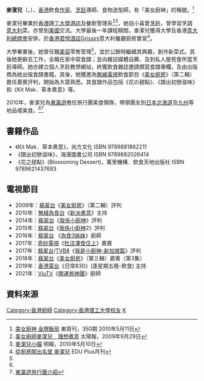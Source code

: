 {{not|麥皓兒|麥潔文}}

'''麥潔兒'''（{{lang-en|Kit Mak}}，{{bd||9月12日}}），[[香港|香港]]飲食[[作家|作家]]、[[烹飪|烹飪]]導師、食物造型師，有「美女廚神」的稱號。<ref name="ref1">[http://www.eastweek.com.hk/index.php?link=content_detail&article_id=6679 美女廚神 金牌飯局] 東周刊，350期 2010年5月11日</ref>

麥潔兒畢業於[[香港理工大學|香港理工大學]][[酒店|酒店]]及餐飲管理系<ref name="ref2">[http://the-sun.on.cc/cnt/lifestyle/20090929/00481_001.html 美女廚師麥潔兒　理想煮意] 太陽報，2009年9月29日</ref><ref>[http://hk.news.yahoo.com/article/100509/4/hwou.html 麥潔兒小檔] 明報，2010年5月10日</ref>，她自小喜愛[[烹飪|烹飪]]，曾學習烹調[[意大利|意大利]]菜，亦曾到[[美國|美國]]交流。大學最後一年課程期間，麥潔兒獲得大學及香港[[意大利總商會|意大利總商會]]安排，於[[香港君悅酒店|香港君悅酒店]]Grissini意大利餐廳廚房實習<ref>[http://www.eduplus.com.hk/eduguide/ep2_issue.jsp?issueNumber=82&articleID=721 從廚房闖出名堂 麥潔兒] EDU Plus月刊</ref>。

大學畢業後，她曾任職[[美容|美容]]零售管理<ref name="ref2"/>，並於公餘時繼續其興趣，創作新菜式。其後她更辭去工作，全職在家中寫食譜；並向雜誌媒體自薦、及到私人屋苑會所當烹飪導師。她亦建立個人烹飪教學網站，終獲飲食雜誌邀請撰寫食譜專欄，及由出版商為她出版食譜書籍。其後，她獲邀為[[無線電視|無線電視]]飲食節目《[[美女廚房_(第二輯)|美女廚房]]》（第二輯）擔任嘉賓評判，開始為大眾熟悉。其食譜作品包括《花の甜點》、《譜出初戀滋味》和《Kit Mak．草本煮意》等。

2010年，麥潔兒為[[東瀛遊|東瀛遊]]擔任旅行團美食領隊，帶領團友到[[日本|日本]][[北海道|北海道]]及[[九州_(日本)|九州]]等地品嚐美食。<ref name="ref1"/><ref>[http://www.egltours.com/travel/tch/tour/japan/index.jsp#result 東瀛遊旅行團介紹]{{dead link|date=2018年5月 |bot=InternetArchiveBot |fix-attempted=yes }}</ref>

==書籍作品==
*《Kit Mak．草本煮意》，尚方文化 ISBN 9789881862211
*《譜出初戀滋味》，海濱圖書公司 ISBN 9789882026414
*《花之甜點》(Blossoming Dessert)，萬里機構．飲食天地出版社 ISBN 9789621437693

==電視節目==
*2009年：[[翡翠台|翡翠台]]《[[美女廚房_(第二輯)|美女廚房]]》（第二輯）評判
*2010年：[[無綫為食台|無綫為食台]]《[[新派煮意|新派煮意]]》主持
*2014年：[[翡翠台|翡翠台]]《[[我係小廚神|我係小廚神]]》評判
*2015年：[[翡翠台|翡翠台]]《[[我係小廚神|我係小廚神]]2》評判
*2016年：[[翡翠台|翡翠台]] 《[[為食3姊妹|為食3姊妹]]》廚師
*2017年：[[奇妙電視|奇妙電視]]《[[杜汶澤食住上|杜汶澤食住上]]》嘉賓
*2017年：[[翡翠台|翡翠台]]/[[TVB8|TVB8]]《[[我係小廚神|我是小廚神-新加坡篇]]》評判
*2018年：[[翡翠台|翡翠台]]《[[美女廚房_(第三輯)|美女廚房]]》（第三輯）嘉賓（第3集）
*2019年：[[香港電台|香港電台]]《日常830》(逢星期五晚-飲食) 主持
*2021年：[[ViuTV|ViuTV]]《[[開運旅神團|開運旅神團]]》廚師

==資料來源==
{{references}}

[[Category:香港廚師|Category:香港廚師]]
[[Category:香港理工大學校友|Category:香港理工大學校友]]
[[Category:麥姓|K]]